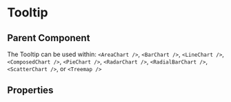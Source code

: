 
# Tooltip

<Meta of={ComponentStories} />

<Canvas of={ComponentStories.API} layout='padded'/>

## Parent Component

The Tooltip can be used within:
`<AreaChart />`,
`<BarChart />`,
`<LineChart />`,
`<ComposedChart />`,
`<PieChart />`,
`<RadarChart />`,
`<RadialBarChart />`,
`<ScatterChart />`, or
`<Treemap />`

## Properties

<Controls of={ComponentStories.API} />
